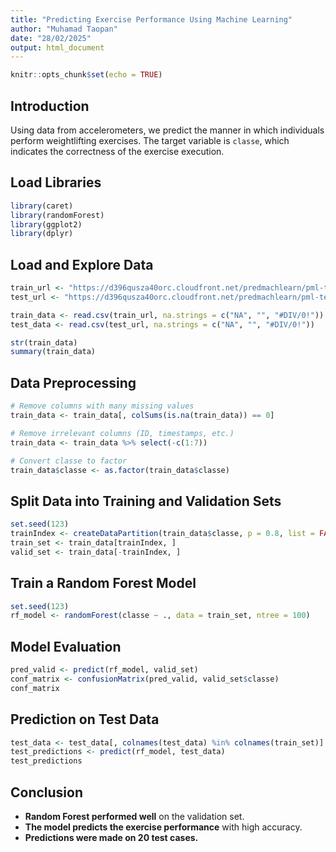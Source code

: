 ```yaml
---
title: "Predicting Exercise Performance Using Machine Learning"
author: "Muhamad Taopan"
date: "28/02/2025"
output: html_document
---
```


```r
knitr::opts_chunk$set(echo = TRUE)
```

## Introduction
Using data from accelerometers, we predict the manner in which individuals perform weightlifting exercises. The target variable is `classe`, which indicates the correctness of the exercise execution.

## Load Libraries
```r
library(caret)
library(randomForest)
library(ggplot2)
library(dplyr)
```

## Load and Explore Data
```r
train_url <- "https://d396qusza40orc.cloudfront.net/predmachlearn/pml-training.csv"
test_url <- "https://d396qusza40orc.cloudfront.net/predmachlearn/pml-testing.csv"

train_data <- read.csv(train_url, na.strings = c("NA", "", "#DIV/0!"))
test_data <- read.csv(test_url, na.strings = c("NA", "", "#DIV/0!"))

str(train_data)
summary(train_data)
```

## Data Preprocessing
```r
# Remove columns with many missing values
train_data <- train_data[, colSums(is.na(train_data)) == 0]

# Remove irrelevant columns (ID, timestamps, etc.)
train_data <- train_data %>% select(-c(1:7))

# Convert classe to factor
train_data$classe <- as.factor(train_data$classe)
```

## Split Data into Training and Validation Sets
```r
set.seed(123)
trainIndex <- createDataPartition(train_data$classe, p = 0.8, list = FALSE)
train_set <- train_data[trainIndex, ]
valid_set <- train_data[-trainIndex, ]
```

## Train a Random Forest Model
```r
set.seed(123)
rf_model <- randomForest(classe ~ ., data = train_set, ntree = 100)
```

## Model Evaluation
```r
pred_valid <- predict(rf_model, valid_set)
conf_matrix <- confusionMatrix(pred_valid, valid_set$classe)
conf_matrix
```

## Prediction on Test Data
```r
test_data <- test_data[, colnames(test_data) %in% colnames(train_set)]
test_predictions <- predict(rf_model, test_data)
test_predictions
```

## Conclusion
- **Random Forest performed well** on the validation set.
- **The model predicts the exercise performance** with high accuracy.
- **Predictions were made on 20 test cases.**
